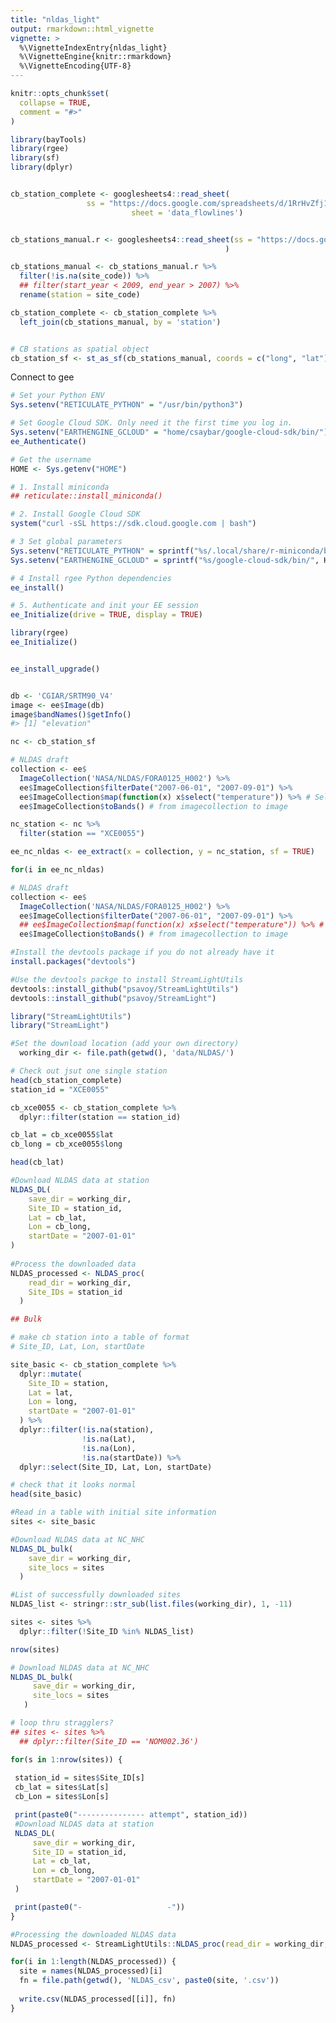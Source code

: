 ```yaml
---
title: "nldas_light"
output: rmarkdown::html_vignette
vignette: >
  %\VignetteIndexEntry{nldas_light}
  %\VignetteEngine{knitr::rmarkdown}
  %\VignetteEncoding{UTF-8}
---
```


```r
knitr::opts_chunk$set(
  collapse = TRUE,
  comment = "#>"
)
```

```r

library(bayTools)
library(rgee)
library(sf)
library(dplyr)


cb_station_complete <- googlesheets4::read_sheet(
                 ss = "https://docs.google.com/spreadsheets/d/1RrHvZfj1uJv9rUkVST4lMzTiD6UWWNVmZwCIHBOpJuk/edit#gid=0",
                           sheet = 'data_flowlines')


cb_stations_manual.r <- googlesheets4::read_sheet(ss = "https://docs.google.com/spreadsheets/d/1RrHvZfj1uJv9rUkVST4lMzTiD6UWWNVmZwCIHBOpJuk/edit#gid=0"
                                                )

cb_stations_manual <- cb_stations_manual.r %>%
  filter(!is.na(site_code)) %>%
  ## filter(start_year < 2009, end_year > 2007) %>%
  rename(station = site_code) 

cb_station_complete <- cb_station_complete %>%
  left_join(cb_stations_manual, by = 'station')


# CB stations as spatial object
cb_station_sf <- st_as_sf(cb_stations_manual, coords = c("long", "lat"), crs = 4326)


```

Connect to gee

```r


# Set your Python ENV
Sys.setenv("RETICULATE_PYTHON" = "/usr/bin/python3")

# Set Google Cloud SDK. Only need it the first time you log in. 
Sys.setenv("EARTHENGINE_GCLOUD" = "home/csaybar/google-cloud-sdk/bin/")
ee_Authenticate()

# Get the username
HOME <- Sys.getenv("HOME")

# 1. Install miniconda
## reticulate::install_miniconda()

# 2. Install Google Cloud SDK
system("curl -sSL https://sdk.cloud.google.com | bash")

# 3 Set global parameters
Sys.setenv("RETICULATE_PYTHON" = sprintf("%s/.local/share/r-miniconda/bin/python3", HOME))
Sys.setenv("EARTHENGINE_GCLOUD" = sprintf("%s/google-cloud-sdk/bin/", HOME))

# 4 Install rgee Python dependencies
ee_install()

# 5. Authenticate and init your EE session
ee_Initialize(drive = TRUE, display = TRUE)

library(rgee)
ee_Initialize()


ee_install_upgrade()


db <- 'CGIAR/SRTM90_V4'
image <- ee$Image(db)
image$bandNames()$getInfo()
#> [1] "elevation"

nc <- cb_station_sf

# NLDAS draft
collection <- ee$
  ImageCollection('NASA/NLDAS/FORA0125_H002') %>%
  ee$ImageCollection$filterDate("2007-06-01", "2007-09-01") %>%
  ee$ImageCollection$map(function(x) x$select("temperature")) %>% # Select only precipitation bands
  ee$ImageCollection$toBands() # from imagecollection to image

nc_station <- nc %>%
  filter(station == "XCE0055")

ee_nc_nldas <- ee_extract(x = collection, y = nc_station, sf = TRUE)

for(i in ee_nc_nldas)

# NLDAS draft
collection <- ee$
  ImageCollection('NASA/NLDAS/FORA0125_H002') %>%
  ee$ImageCollection$filterDate("2007-06-01", "2007-09-01") %>%
  ## ee$ImageCollection$map(function(x) x$select("temperature")) %>% # Select only precipitation bands
  ee$ImageCollection$toBands() # from imagecollection to image

```


```r

#Install the devtools package if you do not already have it   
install.packages("devtools")

#Use the devtools packge to install StreamLightUtils
devtools::install_github("psavoy/StreamLightUtils")
devtools::install_github("psavoy/StreamLight")

library("StreamLightUtils")
library("StreamLight")

#Set the download location (add your own directory)
  working_dir <- file.path(getwd(), 'data/NLDAS/')

# Check out jsut one single station
head(cb_station_complete)
station_id = "XCE0055"

cb_xce0055 <- cb_station_complete %>%
  dplyr::filter(station == station_id)

cb_lat = cb_xce0055$lat
cb_long = cb_xce0055$long

head(cb_lat)

#Download NLDAS data at station
NLDAS_DL(
    save_dir = working_dir,
    Site_ID = station_id,
    Lat = cb_lat, 
    Lon = cb_long, 
    startDate = "2007-01-01"
)
  
#Process the downloaded data
NLDAS_processed <- NLDAS_proc(
    read_dir = working_dir, 
    Site_IDs = station_id
  )

## Bulk

# make cb station into a table of format
# Site_ID, Lat, Lon, startDate

site_basic <- cb_station_complete %>%
  dplyr::mutate(
    Site_ID = station,
    Lat = lat,
    Lon = long,
    startDate = "2007-01-01"
  ) %>%
  dplyr::filter(!is.na(station),
                !is.na(Lat),
                !is.na(Lon),
                !is.na(startDate)) %>%
  dplyr::select(Site_ID, Lat, Lon, startDate)

# check that it looks normal
head(site_basic)

#Read in a table with initial site information
sites <- site_basic

#Download NLDAS data at NC_NHC
NLDAS_DL_bulk(
    save_dir = working_dir,
    site_locs = sites
  )

#List of successfully downloaded sites
NLDAS_list <- stringr::str_sub(list.files(working_dir), 1, -11)

sites <- sites %>%
  dplyr::filter(!Site_ID %in% NLDAS_list)

nrow(sites)

# Download NLDAS data at NC_NHC
NLDAS_DL_bulk(
     save_dir = working_dir,
     site_locs = sites
   )

# loop thru stragglers?
## sites <- sites %>%
  ## dplyr::filter(Site_ID == 'NOM002.36')

for(s in 1:nrow(sites)) {
  
 station_id = sites$Site_ID[s]
 cb_lat = sites$Lat[s]
 cb_Lon = sites$Lon[s]

 print(paste0("--------------- attempt", station_id))
 #Download NLDAS data at station
 NLDAS_DL(
     save_dir = working_dir,
     Site_ID = station_id,
     Lat = cb_lat,
     Lon = cb_long,
     startDate = "2007-01-01"
 )

 print(paste0("-                   -"))
}

#Processing the downloaded NLDAS data
NLDAS_processed <- StreamLightUtils::NLDAS_proc(read_dir = working_dir, NLDAS_list)

for(i in 1:length(NLDAS_processed)) {
  site = names(NLDAS_processed)[i]
  fn = file.path(getwd(), 'NLDAS_csv', paste0(site, '.csv'))
  
  write.csv(NLDAS_processed[[i]], fn)
}

```
